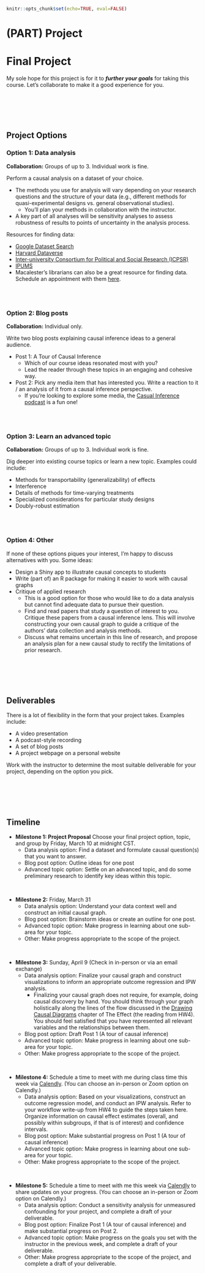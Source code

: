 ```r
knitr::opts_chunk$set(echo=TRUE, eval=FALSE)
```

# (PART) Project {-}

# Final Project {-}

My sole hope for this project is for it to ***further your goals*** for taking this course. Let's collaborate to make it a good experience for you.


<br><br><br><br>


## Project Options {-}

### Option 1: Data analysis {-}

<!-- Clarify that this can just be a **PLAN** for a data analysis. Ask questions that you are genuinely interested in and describe what data would need to be collected. -->

**Collaboration:** Groups of up to 3. Individual work is fine.

Perform a causal analysis on a dataset of your choice.

- The methods you use for analysis will vary depending on your research questions and the structure of your data (e.g., different methods for quasi-experimental designs vs. general observational studies).
    - You'll plan your methods in collaboration with the instructor.
- A key part of all analyses will be sensitivity analyses to assess robustness of results to points of uncertainty in the analysis process.

Resources for finding data:

- [Google Dataset Search](https://datasetsearch.research.google.com/)
- [Harvard Dataverse](https://dataverse.harvard.edu/)
- [Inter-university Consortium for Political and Social Research (ICPSR)](https://www.icpsr.umich.edu/)
- [IPUMS](https://ipums.org/)
- Macalester's librarians can also be a great resource for finding data. Schedule an appointment with them [here](https://www.macalester.edu/library/askus/).

<!-- (From https://www.macalester.edu/seriecenter/sample-syllabus-statements-and-policies/#library-resources) -->


<br><br>


### Option 2: Blog posts {-}

**Collaboration:** Individual only.

Write two blog posts explaining causal inference ideas to a general audience.

- Post 1: A Tour of Causal Inference
    - Which of our course ideas resonated most with you?
    - Lead the reader through these topics in an engaging and cohesive way.
- Post 2: Pick any media item that has interested you. Write a reaction to it / an analysis of it from a causal inference perspective.
    - If you're looking to explore some media, the [Casual Inference podcast](https://casualinfer.libsyn.com/) is a fun one!


<br><br>


### Option 3: Learn an advanced topic {-}

**Collaboration:** Groups of up to 3. Individual work is fine.

Dig deeper into existing course topics or learn a new topic. Examples could include:

- Methods for transportability (generalizability) of effects
- Interference
- Details of methods for time-varying treatments
- Specialized considerations for particular study designs
- Doubly-robust estimation


<br><br>


### Option 4: Other {-}

If none of these options piques your interest, I'm happy to discuss alternatives with you. Some ideas:

- Design a Shiny app to illustrate causal concepts to students
- Write (part of) an R package for making it easier to work with causal graphs
- Critique of applied research
    - This is a good option for those who would like to do a data analysis but cannot find adequate data to pursue their question.
    - Find and read papers that study a question of interest to you. Critique these papers from a causal inference lens. This will involve constructing your own causal graph to guide a critique of the authors' data collection and analysis methods.
    - Discuss what remains uncertain in this line of research, and propose an analysis plan for a new causal study to rectify the limitations of prior research.


<br><br><br><br>


## Deliverables {-}

There is a lot of flexibility in the form that your project takes. Examples include:

- A video presentation
- A podcast-style recording
- A set of blog posts
- A project webpage on a personal website

Work with the instructor to determine the most suitable deliverable for your project, depending on the option you pick.


<br><br><br><br>


## Timeline {-}

- **Milestone 1: Project Proposal** Choose your final project option, topic, and group by Friday, March 10 at midnight CST.
    - Data analysis option: Find a dataset and formulate causal question(s) that you want to answer.
    - Blog post option: Outline ideas for one post
    - Advanced topic option: Settle on an advanced topic, and do some preliminary research to identify key ideas within this topic.

<br>

- **Milestone 2:** Friday, March 31
    - Data analysis option: Understand your data context well and construct an initial causal graph.
    - Blog post option: Brainstorm ideas or create an outline for one post.
    - Advanced topic option: Make progress in learning about one sub-area for your topic.
    - Other: Make progress appropriate to the scope of the project.

<br>

- **Milestone 3:** Sunday, April 9 (Check in in-person or via an email exchange)
    - Data analysis option: Finalize your causal graph and construct visualizations to inform an appropriate outcome regression and IPW analysis.
        - Finalizing your causal graph does not require, for example, doing causal discovery by hand. You should think through your graph holistically along the lines of the flow discussed in the [Drawing Causal Diagrams](https://theeffectbook.net/ch-DrawingCausalDiagrams.html) chapter of The Effect (the reading from HW4). You should feel satisfied that you have represented all relevant variables and the relationships between them.
    - Blog post option: Draft Post 1 (A tour of causal inference)
    - Advanced topic option: Make progress in learning about one sub-area for your topic.
    - Other: Make progress appropriate to the scope of the project.

<br>

- **Milestone 4:** Schedule a time to meet with me during class time this week via [Calendly](https://calendly.com/lmyint). (You can choose an in-person or Zoom option on Calendly.)
    - Data analysis option: Based on your visualizations, construct an outcome regression model, and conduct an IPW analysis. Refer to your workflow write-up from HW4 to guide the steps taken here. Organize information on causal effect estimates (overall, and possibly within subgroups, if that is of interest) and confidence intervals.
    - Blog post option: Make substantial progress on Post 1 (A tour of causal inference)
    - Advanced topic option: Make progress in learning about one sub-area for your topic.
    - Other: Make progress appropriate to the scope of the project.

<br>

- **Milestone 5:** Schedule a time to meet with me this week via [Calendly](https://calendly.com/lmyint) to share updates on your progress. (You can choose an in-person or Zoom option on Calendly.)
    - Data analysis option: Conduct a sensitivity analysis for unmeasured confounding for your project, and complete a draft of your deliverable.
    - Blog post option: Finalize Post 1 (A tour of causal inference) and make substantial progress on Post 2.
    - Advanced topic option: Make progress on the goals you set with the instructor in the previous week, and complete a draft of your deliverable.
    - Other: Make progress appropriate to the scope of the project, and complete a draft of your deliverable.

<!-- <br>

- **Milestone 3:** Thursday, October 15 or Friday, October 16. Schedule a discussion time with me on [Google Calendar](https://calendar.google.com/calendar/selfsched?sstoken=UUFBWjVpaTNFb2JUfGRlZmF1bHR8ODFhZGU4ZWQ5MjJkOWY2M2Q4YjZhNTgwN2IyMmFlM2Y).
    - Data analysis option: Come prepared to tell me about the models you've fit and your interpretations. Share a draft of your artifact so far with me 24 hours in advance.
    - Blog post option: Complete full drafts of both posts and share with me 24 hours before our meeting so that I can give feedback and discuss with you.
    - Advanced topic option: Come prepared to tell me more about new material that is the equivalent of the second 5 minutes of a 15 minute presentation. Share a draft of your artifact so far with me 24 hours in advance.

<br>

- **Milestone 4:** Monday, October 19 or Tuesday, October 20. Schedule a discussion time with me on [Google Calendar](https://calendar.google.com/calendar/selfsched?sstoken=UUFBWjVpaTNFb2JUfGRlZmF1bHR8ODFhZGU4ZWQ5MjJkOWY2M2Q4YjZhNTgwN2IyMmFlM2Y).
    - Data analysis option: Come prepared to discuss final points of feedback from the previous meeting (deadline 3). Finalize your artifact draft, and share with me 24 hours in advance.
    - Blog post option: Act on feedback from the previous meeting (deadline 3), and share with me 24 hours before our meeting.
    - Advanced topic option: Come prepared to tell me more about new material that is the equivalent of the last 5 minutes of a 15 minute presentation. Finalize your artifact draft, and share with me 24 hours in advance.

<br>

- **Final deadline:** Friday, October 23. By midnight CST, submit the final version of your digital artifact [on Moodle](https://moodle.macalester.edu/mod/assign/view.php?id=39212).
    - We will not have a showcase/presentation day in class, but instead, I look forward to seeing you showcase your work for the department at either of our two departmental capstone unveiling days! (One will be at the end of Module 2 and the other at the end of Module 4.) -->
